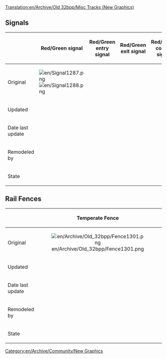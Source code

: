 [[Translation:en/Archive/Old 32bpp/Misc Tracks (New Graphics)]]
{{en/Linking}}

==Signals==

{| border=1 style="background:#e7ebff;"
!
! Red/Green signal
! Red/Green entry signal
! Red/Green exit signal
! Red/Green combo signal
|-
!Original
|[[File:en/Signal1287.png]]  [[File:en/Signal1288.png]]
|
|
|
|-
!Updated
|
|
|
|

|-
!Date last update
|
|
|
|
|-
!Remodeled by
|
|
|

|
|-
!State
{{en/Archive/Old 32bpp/Unclaimed}}
{{en/Archive/Old 32bpp/Unclaimed}}
{{en/Archive/Old 32bpp/Unclaimed}}
{{en/Archive/Old 32bpp/Unclaimed}}

|}

==Rail Fences==
{| border=1 style="background:#e7ebff;"
!
! Temperate Fence
! Arctic Fence
! Tropical Fence
! Toyland Fence
|-
!Original
|align="center" |[[File:en/Archive/Old 32bpp/Fence1301.png]]
|align="center" |[[File:en/Archive/Old 32bpp/ArcticRailFence.png]]
|align="center" |[[File:en/Archive/Old 32bpp/TropicalRailFence.png]]
|align="center" |[[File:en/Archive/Old 32bpp/ToylandRailFence.png]]
|-
!Updated
|align="center" |
|align="center" |
|align="center" |
|align="center" |
|-
!Date last update
|align="center" |
|align="center" |
|align="center" |
|align="center" |
|-
!Remodeled by
|align="center" |
|align="center" |
|align="center" |
|align="center" |
|-
!State
{{en/Archive/Old 32bpp/Unclaimed}}
{{en/Archive/Old 32bpp/Unclaimed}}
{{en/Archive/Old 32bpp/Unclaimed}}
{{en/Archive/Old 32bpp/Unclaimed}}
|}

[[Category:en/Archive/Community/New Graphics]]